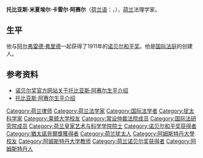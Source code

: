 {{Infobox person
| name                      = 托比亚斯·阿赛尔<br>Tobias Asser
| image                     = TMCasser.jpg
| image_size                = 250px
| alt                       = Black and white photo of the head of a man
| caption                   = 托比亚斯·阿赛尔在1911年
| birth_name                = Tobias Michel Karel Asser
| birth_date                = {{Birth date|1838|04|28|df=yes}}
| birth_place               = {{NLD}}[[阿姆斯特丹|阿姆斯特丹]]
| death_date                = {{Death date and age|1913|07|29|1838|04|28|df=yes}}
| death_place               = {{NLD}}[[海牙|海牙]]
| death_cause               = 
| resting_place             = 
| resting_place_coordinates = <!-- {{Coord|LAT|LONG|type:landmark|display=inline}} -->
| monuments                 = 
| residence                 = 
| nationality               = 
| other_names               = 
| ethnicity                 = <!-- Ethnicity should be supported with a citation from a reliable source -->
| citizenship               = 
| education                 = 
| alma_mater                = [[阿姆斯特丹大学|阿姆斯特丹大学]]<br>[[莱顿大学|莱顿大学]]
| occupation                = 
| years_active              = 
| agent                     = 
| known_for                 = 
| notable_works             = 
| style                     = 
| home_town                 = 
| party                     = 
| movement                  = 
| opponents                 = 
| boards                    = 
| religion                  = <!-- Religion should be supported with a citation from a reliable source -->
| denomination              = <!-- Denomination should be supported with a citation from a reliable source -->
| spouse                    = {{marriage|Johanna Ernestina Asser|1864}}
| children                  = 
| parents                   = 
| relatives                 = 
| awards                    = [[诺贝尔奖|诺贝尔奖]] (1911)
| signature                 = 
| signature_alt             = 
| signature_size            = 
}}
'''托比亚斯·米夏埃尔·卡雷尔·阿赛尔'''（[[荷兰语|荷兰语]]：{{lang|nl|Tobias Michael Carel Asser}}，{{bd|1838年|4月28日|1913年|7月29日|catIdx=Asser, Tobias}}），[[荷兰|荷兰]]法理学家。

==生平==
他与[[阿尔弗雷德·赫尔曼·弗里德|阿尔弗雷德·弗里德]]一起获得了1911年的[[诺贝尔和平奖|诺贝尔和平奖]]。他是[[国际法庭|国际法庭]]的创建人。

==参考资料==
{{commons|Tobias Asser|托比亚斯·阿赛尔}}
*[http://nobelprize.org/nobel_prizes/peace/laureates/1911/asser-bio.html 诺贝尔奖官方网站关于托比亚斯·阿赛尔生平介绍] {{Wayback|url=http://nobelprize.org/nobel_prizes/peace/laureates/1911/asser-bio.html |date=20081201182337 }}
*[https://web.archive.org/web/20070927022941/http://peace.nobel.brainparad.com/tobias_asser.html 托比亚斯·阿赛尔生平介绍]

{{诺贝尔和平奖获得者 (1901年-1925年)}}

{{Authority control}}
{{DEFAULTSORT:Asser, Tobias}}
[[Category:荷兰律师|Category:荷兰律师]]
[[Category:荷兰法学家|Category:荷兰法学家]]
[[Category:国际法学者|Category:国际法学者]]
[[Category:犹太科学家|Category:犹太科学家]]
[[Category:莱顿大学校友|Category:莱顿大学校友]]
[[Category:常设仲裁法院成员|Category:常设仲裁法院成员]]
[[Category:国际法研究院成员|Category:国际法研究院成员]]
[[Category:荷兰皇家艺术与科学学院院士|Category:荷兰皇家艺术与科学学院院士]]
[[Category:诺贝尔和平奖获得者|Category:诺贝尔和平奖获得者]]
[[Category:猶太諾貝爾獎獲得者|Category:猶太諾貝爾獎獲得者]]
[[Category:荷兰犹太人|Category:荷兰犹太人]]
[[Category:阿姆斯特丹大學校友|Category:阿姆斯特丹大學校友]]
[[Category:阿姆斯特丹大学教师|Category:阿姆斯特丹大学教师]]
[[Category:荷兰诺贝尔奖获得者|Category:荷兰诺贝尔奖获得者]]
[[Category:阿姆斯特丹人|Category:阿姆斯特丹人]]